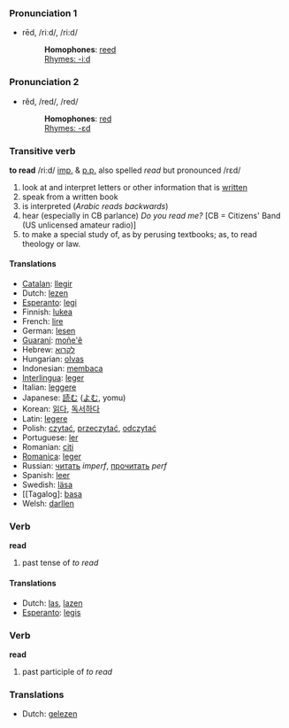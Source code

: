 ===Pronunciation 1===
*rēd, /riːd/, /ri:d/
*:'''Homophones''': [[reed]]
*:[[Rhymes:English:-iːd|Rhymes: -iːd]]

=== Pronunciation 2===
*rĕd, /red/, /red/
*:'''Homophones''': [[red]]
*:[[Rhymes:English:-ɛd|Rhymes: -ɛd]]

=== Transitive verb ===
'''to read''' /ri:d/ [[imp.]] & [[p.p.]] also spelled ''read'' but pronounced /rεd/

#look at and interpret letters or other information that is [[written]]
#speak from a written book
#is interpreted (''Arabic reads backwards'')
#hear (especially in CB parlance) ''Do you read me?'' [CB = Citizens' Band (US unlicensed amateur radio)]
#to make a special study of, as by perusing textbooks; as, to read theology or law.

====Translations====
*[[Catalan]]: [[llegir]]
*Dutch: [[lezen]]
*[[Esperanto]]: [[legi]]
*Finnish: [[lukea]]
*French: [[lire]]
*German: [[lesen]]
*[[Guaraní]]: [[moñe'ẽ]]
*Hebrew: [[לקרוא]]
*Hungarian: [[olvas]]
*Indonesian: [[baca|membaca]]
*[[Interlingua]]: [[leger]]
*Italian: [[leggere]]
*Japanese: [[読む]] ([[よむ]], yomu)
*Korean: [[읽다]], [[독서하다]]
*Latin: [[legere]]
*Polish: [[czytać]], [[przeczytać]], [[odczytać]] 
*Portuguese: [[ler]]
*Romanian: [[citi]]
*[[Romanica]]: [[leger]]
*Russian: [[читать]] ''imperf'', [[прочитать]] ''perf''
*Spanish: [[leer]]
*Swedish: [[läsa]]
*[[Tagalog]: [[basa]]
*Welsh: [[darllen]]

=== Verb ===
'''read'''

# past tense of ''to read''

==== Translations ====
*Dutch: [[las]], [[lazen]]
*[[Esperanto]]: [[legis]]

=== Verb ===
'''read'''

# past participle of ''to read''

=== Translations ===
*Dutch: [[gelezen]]